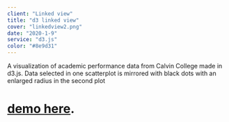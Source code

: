 ```yaml
---
client: "Linked view"
title: "d3 linked view"
cover: "linkedview2.png"
date: "2020-1-9"
service: "d3.js"
color: "#8e9d31"
---
```



A visualization of academic performance data from Calvin College made in d3.js. Data selected in one scatterplot is mirrored with black dots with an enlarged radius in the second plot

#  [demo here](https://sambeebe.github.io/d3-linked-view/ "d3").
